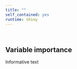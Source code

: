```yaml
---
title: ""
self_contained: yes
runtime: shiny
---
```


<br>

## Variable importance

Informative text

